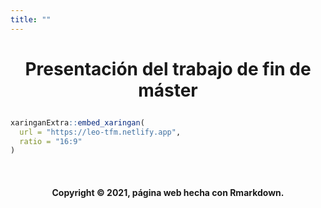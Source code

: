 ```yaml
---
title: ""
---
```


<div class = "row">

<div class = "col-md-6">

<div style='text-align:center'>

<h1><p class="text-info">Presentación del trabajo de fin de máster</p></h1>

</div>

```r

xaringanExtra::embed_xaringan(
  url = "https://leo-tfm.netlify.app",
  ratio = "16:9"
)
```

</div>

<div class = "col-md-6">

</div>
</div>

<br>

<H4 align="center"> Copyright &copy; 2021, página web hecha con Rmarkdown. </H4>
